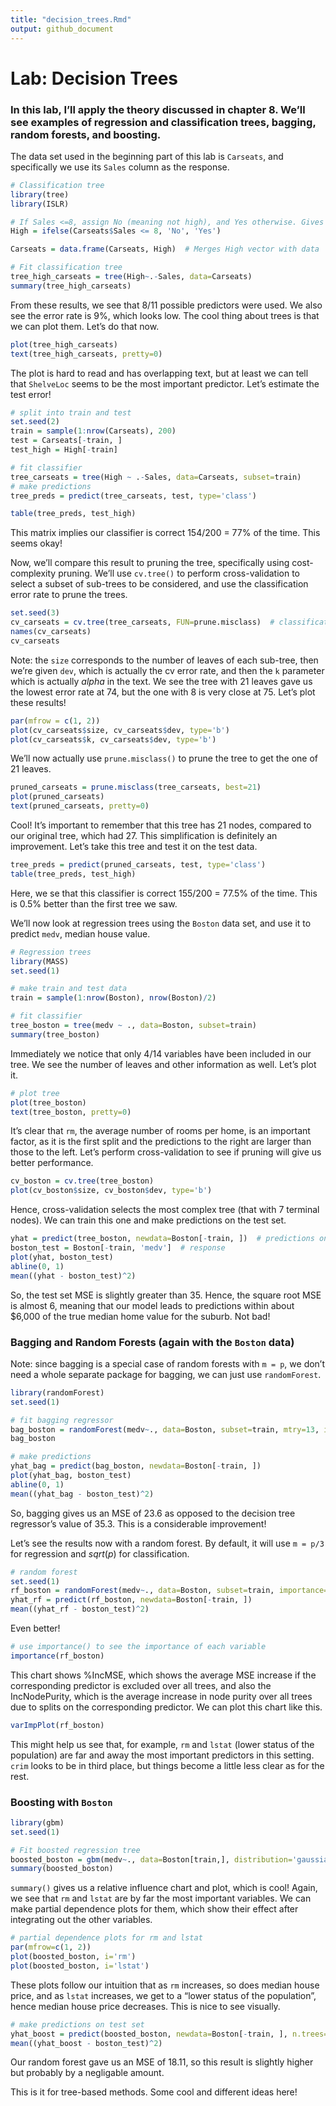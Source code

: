 ```yaml
---
title: "decision_trees.Rmd"
output: github_document
---
```


# Lab: Decision Trees

### In this lab, I'll apply the theory discussed in chapter 8. We'll see examples of regression and classification trees, bagging, random forests, and boosting. 

The data set used in the beginning part of this lab is `Carseats`, and specifically we use its `Sales` column as the response.

```r
# Classification tree
library(tree)
library(ISLR)

# If Sales <=8, assign No (meaning not high), and Yes otherwise. Gives us a binary vector.
High = ifelse(Carseats$Sales <= 8, 'No', 'Yes') 

Carseats = data.frame(Carseats, High)  # Merges High vector with data

# Fit classification tree
tree_high_carseats = tree(High~.-Sales, data=Carseats)
summary(tree_high_carseats)
```

From these results, we see that 8/11 possible predictors were used. We also see the error rate is 9%, which looks low. The cool thing about trees is that we can plot them. Let's do that now.

```r
plot(tree_high_carseats)
text(tree_high_carseats, pretty=0)
```

The plot is hard to read and has overlapping text, but at least we can tell that `ShelveLoc` seems to be the most important predictor. Let's estimate the test error!

```r
# split into train and test
set.seed(2)
train = sample(1:nrow(Carseats), 200)
test = Carseats[-train, ]
test_high = High[-train]

# fit classifier
tree_carseats = tree(High ~ .-Sales, data=Carseats, subset=train)
# make predictions
tree_preds = predict(tree_carseats, test, type='class')

table(tree_preds, test_high)
```

This matrix implies our classifier is correct 154/200 = 77% of the time. This seems okay!

Now, we'll compare this result to pruning the tree, specifically using cost-complexity pruning. We'll use `cv.tree()` to perform cross-validation to select a subset of sub-trees to be considered, and use the classification error rate to prune the trees.

```r
set.seed(3)
cv_carseats = cv.tree(tree_carseats, FUN=prune.misclass)  # classification error rate
names(cv_carseats)
cv_carseats
```

Note: the `size` corresponds to the number of leaves of each sub-tree, then we're given `dev`, which is actually the cv error rate, and then the `k` parameter which is actually $alpha$ in the text. We see the tree with 21 leaves gave us the lowest error rate at 74, but the one with 8 is very close at 75. Let's plot these results!

```r
par(mfrow = c(1, 2))
plot(cv_carseats$size, cv_carseats$dev, type='b')
plot(cv_carseats$k, cv_carseats$dev, type='b')
```

We'll now actually use `prune.misclass()` to prune the tree to get the one of 21 leaves. 

```r
pruned_carseats = prune.misclass(tree_carseats, best=21)
plot(pruned_carseats)
text(pruned_carseats, pretty=0)
```

Cool! It's important to remember that this tree has 21 nodes, compared to our original tree, which had 27. This simplification is definitely an improvement. Let's take this tree and test it on the test data.

```r
tree_preds = predict(pruned_carseats, test, type='class')
table(tree_preds, test_high)
```

Here, we se that this classifier is correct 155/200 = 77.5% of the time. This is 0.5% better than the first tree we saw. 

We'll now look at regression trees using the `Boston` data set, and use it to predict `medv`, median house value.

```r
# Regression trees
library(MASS)
set.seed(1)

# make train and test data
train = sample(1:nrow(Boston), nrow(Boston)/2)

# fit classifier
tree_boston = tree(medv ~ ., data=Boston, subset=train)
summary(tree_boston)
```

Immediately we notice that only 4/14 variables have been included in our tree. We see the number of leaves and other information as well. Let's plot it.

```r
# plot tree
plot(tree_boston)
text(tree_boston, pretty=0)
```

It's clear that `rm`, the average number of rooms per home, is an important factor, as it is the first split and the predictions to the right are larger than those to the left. Let's perform cross-validation to see if pruning will give us better performance.

```r
cv_boston = cv.tree(tree_boston)
plot(cv_boston$size, cv_boston$dev, type='b')
```

Hence, cross-validation selects the most complex tree (that with 7 terminal nodes). We can train this one and make predictions on the test set. 

```r
yhat = predict(tree_boston, newdata=Boston[-train, ])  # predictions on test set
boston_test = Boston[-train, 'medv']  # response
plot(yhat, boston_test)
abline(0, 1)
mean((yhat - boston_test)^2)
```

So, the test set MSE is slightly greater than 35. Hence, the square root MSE is almost 6, meaning that our model leads to predictions within about $6,000 of the true median home value for the suburb. Not bad!

### Bagging and Random Forests (again with the `Boston` data)

Note: since bagging is a special case of random forests with `m = p`, we don't need a whole separate package for bagging, we can just use `randomForest`.

```r
library(randomForest)
set.seed(1)

# fit bagging regressor
bag_boston = randomForest(medv~., data=Boston, subset=train, mtry=13, importance=T)  # mtry means all 13 variables will be considered, i.e. bagging
bag_boston
```

```r
# make predictions
yhat_bag = predict(bag_boston, newdata=Boston[-train, ])
plot(yhat_bag, boston_test)
abline(0, 1)
mean((yhat_bag - boston_test)^2)
```

So, bagging gives us an MSE of 23.6 as opposed to the decision tree regressor's value of 35.3. This is a considerable improvement!

Let's see the results now with a random forest. By default, it will use `m = p/3` for regression and $sqrt(p)$ for classification.

```r
# random forest
set.seed(1)
rf_boston = randomForest(medv~., data=Boston, subset=train, importance=T)
yhat_rf = predict(rf_boston, newdata=Boston[-train, ])
mean((yhat_rf - boston_test)^2)
```

Even better! 

```r
# use importance() to see the importance of each variable
importance(rf_boston)
```

This chart shows %IncMSE, which shows the average MSE increase if the corresponding predictor is excluded over all trees, and also the IncNodePurity, which is the average increase in node purity over all trees due to splits on the corresponding predictor. We can plot this chart like this.

```r
varImpPlot(rf_boston)
```

This might help us see that, for example, `rm` and `lstat` (lower status of the population) are far and away the most important predictors in this setting. `crim` looks to be in third place, but things become a little less clear as for the rest.

### Boosting with `Boston`

```r
library(gbm)
set.seed(1)

# Fit boosted regression tree 
boosted_boston = gbm(medv~., data=Boston[train,], distribution='gaussian', n.trees=5000, interaction.depth=4)  # set distribution to gaussian for regression problems
summary(boosted_boston)
```

`summary()` gives us a relative influence chart and plot, which is cool! Again, we see that `rm` and `lstat` are by far the most important variables. We can make partial dependence plots for them, which show their effect after integrating out the other variables.

```r
# partial dependence plots for rm and lstat
par(mfrow=c(1, 2))
plot(boosted_boston, i='rm')
plot(boosted_boston, i='lstat')
```

These plots follow our intuition that as `rm` increases, so does median house price, and as `lstat` increases, we get to a "lower status of the population", hence median house price decreases. This is nice to see visually. 

```r
# make predictions on test set
yhat_boost = predict(boosted_boston, newdata=Boston[-train, ], n.trees=5000)
mean((yhat_boost - boston_test)^2)
```

Our random forest gave us an MSE of 18.11, so this result is slightly higher but probably by a negligable amount.

This is it for tree-based methods. Some cool and different ideas here!